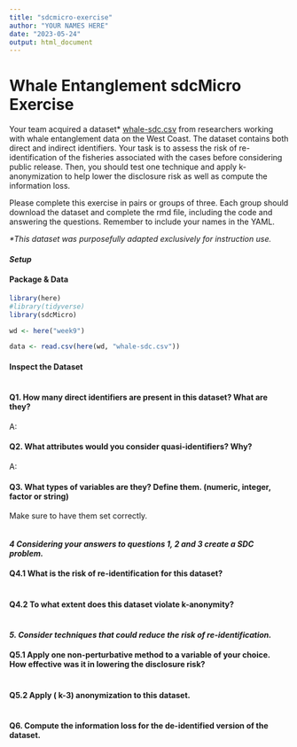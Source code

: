 ```yaml
---
title: "sdcmicro-exercise"
author: "YOUR NAMES HERE"
date: "2023-05-24"
output: html_document
---
```


# Whale Entanglement sdcMicro Exercise

Your team acquired a dataset\* [whale-sdc.csv](whale-sdc.csv) from researchers working with whale entanglement data on the West Coast. The dataset contains both direct and indirect identifiers. Your task is to assess the risk of re-identification of the fisheries associated with the cases before considering public release. Then, you should test one technique and apply k-anonymization to help lower the disclosure risk as well as compute the information loss.

Please complete this exercise in pairs or groups of three. Each group should download the dataset and complete the rmd file, including the code and answering the questions. Remember to include your names in the YAML.

*\*This dataset was purposefully adapted exclusively for instruction use.*

#### *Setup*

#### Package & Data

```r
library(here)
#library(tidyverse)
library(sdcMicro)

wd <- here("week9")

data <- read.csv(here(wd, "whale-sdc.csv"))
```

#### Inspect the Dataset

```r

```

#### Q1. How many direct identifiers are present in this dataset? What are they?

A:

#### **Q2. What attributes would you consider quasi-identifiers? Why?**

A:

#### **Q3. What types of variables are they? Define them. (numeric, integer, factor or string)**

Make sure to have them set correctly.

```r

```

#### ***4 Considering your answers to questions 1, 2 and 3 create a SDC problem.***

#### **Q4.1 What is the risk of re-identification for this dataset?**

```r

```

#### Q4.2 To what extent does this dataset violate k-anonymity?

```r

```

#### *5. Consider techniques that could reduce the risk of re-identification.*

#### Q5.1 Apply one non-perturbative method to a variable of your choice. How effective was it in lowering the disclosure risk?

```r

```

#### Q5.2 Apply ( k-3) anonymization to this dataset.

```r

```

#### Q6. Compute the information loss for the de-identified version of the dataset. 

```r

```
